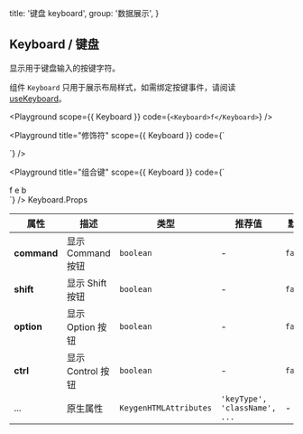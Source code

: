 
  title: '键盘 keyboard',
  group: '数据展示',
}

## Keyboard / 键盘

显示用于键盘输入的按键字符。

组件 `Keyboard` 只用于展示布局样式，如需绑定按键事件，请阅读 [useKeyboard](/zh-cn/hooks/use-keyboard)。

<Playground
  scope={{ Keyboard }}
  code={`
<Keyboard>f</Keyboard>
`}
/>

<Playground
  title="修饰符"
  scope={{ Keyboard }}
  code={`
<div>
  <Keyboard command mr="10px" />
  <Keyboard shift mr="10px" />
  <Keyboard option mr="10px" />
  <Keyboard ctrl mr="10px" />
</div>
`}
/>

<Playground
  title="组合键"
  scope={{ Keyboard }}
  code={`
<div>
  <Keyboard command mr="10px">f</Keyboard>
  <Keyboard shift mr="10px">e</Keyboard>
  <Keyboard option ctrl mr="10px">b</Keyboard>
</div>
`}
/>

<Attributes edit="/pages/zh-cn/components/keyboard.mdx">
<Attributes.Title>Keyboard.Props</Attributes.Title>

| 属性        | 描述              | 类型                   | 推荐值                        | 默认    |
| ----------- | ----------------- | ---------------------- | ----------------------------- | ------- |
| **command** | 显示 Command 按钮 | `boolean`              | -                             | `false` |
| **shift**   | 显示 Shift 按钮   | `boolean`              | -                             | `false` |
| **option**  | 显示 Option 按钮  | `boolean`              | -                             | `false` |
| **ctrl**    | 显示 Control 按钮 | `boolean`              | -                             | `false` |
| ...         | 原生属性          | `KeygenHTMLAttributes` | `'keyType', 'className', ...` | -       |

</Attributes>

